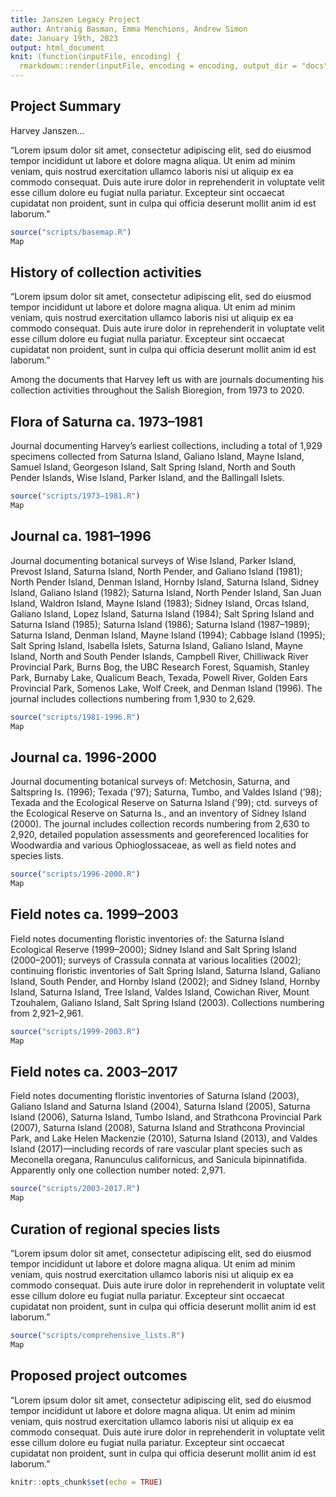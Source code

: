 ```yaml
---
title: Janszen Legacy Project
author: Antranig Basman, Emma Menchions, Andrew Simon
date: January 19th, 2023
output: html_document
knit: (function(inputFile, encoding) {
  rmarkdown::render(inputFile, encoding = encoding, output_dir = "docs") })
---
```

## Project Summary

Harvey Janszen...

"Lorem ipsum dolor sit amet, consectetur adipiscing elit, sed do eiusmod tempor incididunt ut labore et dolore magna aliqua. Ut enim ad minim veniam, quis nostrud exercitation ullamco laboris nisi ut aliquip ex ea commodo consequat. Duis aute irure dolor in reprehenderit in voluptate velit esse cillum dolore eu fugiat nulla pariatur. Excepteur sint occaecat cupidatat non proident, sunt in culpa qui officia deserunt mollit anim id est laborum."

```r
source("scripts/basemap.R")
Map
```

## History of collection activities

"Lorem ipsum dolor sit amet, consectetur adipiscing elit, sed do eiusmod tempor incididunt ut labore et dolore magna aliqua. Ut enim ad minim veniam, quis nostrud exercitation ullamco laboris nisi ut aliquip ex ea commodo consequat. Duis aute irure dolor in reprehenderit in voluptate velit esse cillum dolore eu fugiat nulla pariatur. Excepteur sint occaecat cupidatat non proident, sunt in culpa qui officia deserunt mollit anim id est laborum."

Among the documents that Harvey left us with are journals documenting his collection activities throughout the Salish Bioregion, from 1973 to 2020.

## Flora of Saturna ca. 1973–1981

Journal documenting Harvey’s earliest collections, including a total of 1,929 specimens collected from Saturna Island, Galiano Island, Mayne Island, Samuel Island, Georgeson Island, Salt Spring Island, North and South Pender Islands, Wise Island, Parker Island, and the Ballingall Islets.

```r
source("scripts/1973–1981.R")
Map
```

## Journal ca. 1981–1996

Journal documenting botanical surveys of Wise Island, Parker Island, Prevost Island, Saturna Island, North Pender, and Galiano Island (1981); North Pender Island, Denman Island, Hornby Island, Saturna Island, Sidney Island, Galiano Island (1982); Saturna Island, North Pender Island, San Juan Island, Waldron Island, Mayne Island (1983); Sidney Island, Orcas Island, Galiano Island, Lopez Island, Saturna Island (1984); Salt Spring Island and Saturna Island (1985); Saturna Island (1986); Saturna Island (1987–1989); Saturna Island, Denman Island, Mayne Island (1994); Cabbage Island (1995); Salt Spring Island, Isabella Islets, Saturna Island, Galiano Island, Mayne Island, North and South Pender Islands, Campbell River, Chilliwack River Provincial Park, Burns Bog, the UBC Research Forest, Squamish, Stanley Park, Burnaby Lake, Qualicum Beach, Texada, Powell River, Golden Ears Provincial Park, Somenos Lake, Wolf Creek, and Denman Island (1996). The journal includes collections numbering from 1,930 to 2,629.

```r
source("scripts/1981-1996.R")
Map
```

## Journal ca. 1996-2000

Journal documenting botanical surveys of: Metchosin, Saturna, and Saltspring Is. (1996); Texada (’97); Saturna, Tumbo, and Valdes Island (’98); Texada and the Ecological Reserve on Saturna Island (’99); ctd. surveys of the Ecological Reserve on Saturna Is., and an inventory of Sidney Island (2000). The journal includes collection records numbering from 2,630 to 2,920, detailed population assessments and georeferenced localities for Woodwardia and various Ophioglossaceae, as well as field notes and species lists.

```r
source("scripts/1996-2000.R")
Map
```

## Field notes ca. 1999–2003

Field notes documenting floristic inventories of: the Saturna Island Ecological Reserve (1999–2000); Sidney Island and Salt Spring Island (2000–2001); surveys of Crassula connata at various localities (2002); continuing floristic inventories of Salt Spring Island, Saturna Island, Galiano Island, South Pender, and Hornby Island (2002); and Sidney Island, Hornby Island, Saturna Island, Tree Island, Valdes Island, Cowichan River, Mount Tzouhalem, Galiano Island, Salt Spring Island (2003). Collections numbering from 2,921–2,961.

```r
source("scripts/1999-2003.R")
Map
```

## Field notes ca. 2003–2017

Field notes documenting floristic inventories of Saturna Island (2003), Galiano Island and Saturna Island (2004), Saturna Island (2005), Saturna Island (2006), Saturna Island, Tumbo Island, and Strathcona Provincial Park (2007), Saturna Island (2008), Saturna Island and Strathcona Provincial Park, and Lake Helen Mackenzie (2010), Saturna Island (2013), and Valdes Island (2017)—including records of rare vascular plant species such as Meconella oregana, Ranunculus californicus, and Sanicula bipinnatifida. Apparently only one collection number noted: 2,971.

```r
source("scripts/2003-2017.R")
Map
```

## Curation of regional species lists

"Lorem ipsum dolor sit amet, consectetur adipiscing elit, sed do eiusmod tempor incididunt ut labore et dolore magna aliqua. Ut enim ad minim veniam, quis nostrud exercitation ullamco laboris nisi ut aliquip ex ea commodo consequat. Duis aute irure dolor in reprehenderit in voluptate velit esse cillum dolore eu fugiat nulla pariatur. Excepteur sint occaecat cupidatat non proident, sunt in culpa qui officia deserunt mollit anim id est laborum."

```r
source("scripts/comprehensive_lists.R")
Map
```

## Proposed project outcomes

"Lorem ipsum dolor sit amet, consectetur adipiscing elit, sed do eiusmod tempor incididunt ut labore et dolore magna aliqua. Ut enim ad minim veniam, quis nostrud exercitation ullamco laboris nisi ut aliquip ex ea commodo consequat. Duis aute irure dolor in reprehenderit in voluptate velit esse cillum dolore eu fugiat nulla pariatur. Excepteur sint occaecat cupidatat non proident, sunt in culpa qui officia deserunt mollit anim id est laborum."

```r
knitr::opts_chunk$set(echo = TRUE)
```
